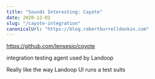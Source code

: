```yaml
---
title: "Sounds Interesting: Cayote"
date: 2020-12-02
slug: "/cayote-integration"
canonicalUrl: "https://blog.robertburrelldonkin.com"
---
```


https://github.com/lensesio/coyote

integration testing agent used by Landoop

Really like the way Landoop UI runs a test suits